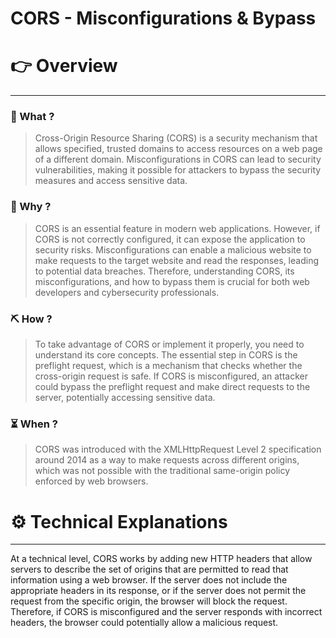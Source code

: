 # CORS - Misconfigurations & Bypass


# 👉 Overview

---

### 👀 What ?

> Cross-Origin Resource Sharing (CORS) is a security mechanism that allows specified, trusted domains to access resources on a web page of a different domain. Misconfigurations in CORS can lead to security vulnerabilities, making it possible for attackers to bypass the security measures and access sensitive data.
> 

### 🧐 Why ?

> CORS is an essential feature in modern web applications. However, if CORS is not correctly configured, it can expose the application to security risks. Misconfigurations can enable a malicious website to make requests to the target website and read the responses, leading to potential data breaches. Therefore, understanding CORS, its misconfigurations, and how to bypass them is crucial for both web developers and cybersecurity professionals.
> 

### ⛏️ How ?

> To take advantage of CORS or implement it properly, you need to understand its core concepts. The essential step in CORS is the preflight request, which is a mechanism that checks whether the cross-origin request is safe. If CORS is misconfigured, an attacker could bypass the preflight request and make direct requests to the server, potentially accessing sensitive data.
> 

### ⏳ When ?

> CORS was introduced with the XMLHttpRequest Level 2 specification around 2014 as a way to make requests across different origins, which was not possible with the traditional same-origin policy enforced by web browsers.
> 

# ⚙️ Technical Explanations

---

At a technical level, CORS works by adding new HTTP headers that allow servers to describe the set of origins that are permitted to read that information using a web browser. If the server does not include the appropriate headers in its response, or if the server does not permit the request from the specific origin, the browser will block the request. Therefore, if CORS is misconfigured and the server responds with incorrect headers, the browser could potentially allow a malicious request.

